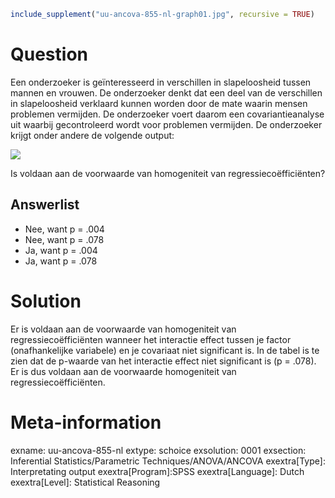 ```{r, echo = FALSE, results = "hide"}
include_supplement("uu-ancova-855-nl-graph01.jpg", recursive = TRUE)
```
Question
========
Een onderzoeker is geïnteresseerd in verschillen in slapeloosheid tussen mannen en vrouwen. De onderzoeker denkt dat een deel van de verschillen in slapeloosheid verklaard kunnen worden door de mate waarin mensen problemen vermijden. De onderzoeker voert daarom een covariantieanalyse uit waarbij gecontroleerd wordt voor problemen vermijden. De onderzoeker krijgt onder andere de volgende output:

![](uu-ancova-855-nl-graph01.jpg)

Is voldaan aan de voorwaarde van homogeniteit van regressiecoëfficiënten?

Answerlist
----------
* Nee, want p = .004
* Nee, want p = .078
* Ja, want p = .004
* Ja, want p = .078

Solution
========
Er is voldaan aan de voorwaarde van homogeniteit van regressiecoëfficiënten wanneer het interactie effect tussen je factor (onafhankelijke variabele) en je covariaat niet significant is. In de tabel is te zien dat de p-waarde van het interactie effect niet significant is (p = .078). Er is dus voldaan aan de voorwaarde homogeniteit van regressiecoëfficiënten.  

Meta-information
================
exname: uu-ancova-855-nl
extype: schoice
exsolution: 0001
exsection: Inferential Statistics/Parametric Techniques/ANOVA/ANCOVA
exextra[Type]: Interpretating output 
exextra[Program]:SPSS 
exextra[Language]: Dutch
exextra[Level]: Statistical Reasoning